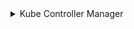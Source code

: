 
<details>
<summary>Kube Controller Manager</summary>

### Переменные окружения сертификатов
<CodeBlock language="bash">
{`export BASE_K8S_PATH="${CUSTOM_VALUE.kuberneteBaseFolderPath.value}"

  export CONTROLLER_MANAGER_CLIENT_KEY_SIZE=${CERTIFICATES.controllerManagerClient.keySize}
  export CONTROLLER_MANAGER_CLIENT_KEY_PATH="${CERTIFICATES.controllerManagerClient.keyPath}"
  export CONTROLLER_MANAGER_CLIENT_CRT_PATH="${CERTIFICATES.controllerManagerClient.crtPath}"
  export CONTROLLER_MANAGER_CLIENT_CRT_CONF="${CERTIFICATES.controllerManagerClient.crtConf}"
  export CONTROLLER_MANAGER_CLIENT_CSR_PATH="${CERTIFICATES.controllerManagerClient.csrPath}"

  export KUBERNETES_CA_CRT_PATH="${CERTIFICATES.kubernetesCA.crtPath}"
  export KUBERNETES_CA_KEY_PATH="${CERTIFICATES.kubernetesCA.keyPath}"
  export FRONT_PROXY_CA_CRT_PATH="${CERTIFICATES.frontProxyCA.crtPath}"

  export KUBERNETES_SERVICE_ACCOUNT_KEY_PATH="$\{BASE_K8S_PATH\}/pki/sa.key"
  export KUBE_APISERVER_PORT="${PORTS.kubeAPIServer.portNumber}"
  export KUBERNETES_VERSION="${COMPONENTS_VERSION.kubernetes.value}"
  export CLUSTER_NAME="${CUSTOM_VALUE.kubernetesClusterName.value}"

  mkdir -p $\{BASE_K8S_PATH\}/pki
  mkdir -p $\{BASE_K8S_PATH\}/openssl/csr
`}
</CodeBlock>

### Инструкция StaticPod
```bash
cat <<EOF > ${BASE_K8S_PATH}/manifests/kube-controller-manager.yaml
apiVersion: v1
kind: Pod
metadata:
  creationTimestamp: null
  labels:
    component: kube-controller-manager
    tier: control-plane
  name: kube-controller-manager
  namespace: kube-system
spec:
  containers:
  - command:
    - kube-controller-manager
    - --allocate-node-cidrs=false
    - --authentication-kubeconfig=${BASE_K8S_PATH}/controller-manager.conf
    - --authorization-kubeconfig=${BASE_K8S_PATH}/controller-manager.conf
    - --kubeconfig=${BASE_K8S_PATH}/controller-manager.conf
    - --client-ca-file=${KUBERNETES_CA_CRT_PATH}
    - --cluster-signing-cert-file=${KUBERNETES_CA_CRT_PATH}
    - --cluster-signing-key-file=${KUBERNETES_CA_KEY_PATH}
    - --requestheader-client-ca-file=${FRONT_PROXY_CA_CRT_PATH}
    - --root-ca-file=${KUBERNETES_CA_CRT_PATH}
    - --service-account-private-key-file=${KUBERNETES_SERVICE_ACCOUNT_KEY_PATH}
    - --authorization-always-allow-paths=/healthz,/metrics
    - --bind-address=0.0.0.0
    - --cloud-provider=external
    - --cluster-name=${CLUSTER_NAME}
    - --cluster-signing-duration=720h
    - --concurrent-deployment-syncs=5
    - --concurrent-endpoint-syncs=5
    - --concurrent-namespace-syncs=10
    - --concurrent-replicaset-syncs=20
    - --concurrent-resource-quota-syncs=5
    - --controllers=*,bootstrapsigner,tokencleaner
    - --feature-gates=RotateKubeletServerCertificate=true
    - --horizontal-pod-autoscaler-sync-period=30s
    - --kube-api-burst=120
    - --kube-api-qps=100
    - --leader-elect=true
    - --leader-elect-lease-duration=15s
    - --leader-elect-renew-deadline=10s
    - --leader-elect-retry-period=2s
    - --namespace-sync-period=2m0s
    - --node-monitor-grace-period=40s
    - --node-monitor-period=5s
    - --node-startup-grace-period=10s
    - --profiling=false
    - --resource-quota-sync-period=5m0s
    - --terminated-pod-gc-threshold=0
    - --use-service-account-credentials=true
    - --v=2
    image: registry.k8s.io/kube-controller-manager:${KUBERNETES_VERSION}
    imagePullPolicy: IfNotPresent
    livenessProbe:
      failureThreshold: 8
      httpGet:
        path: /healthz
        port: ${KUBE_CONTROLLER_MANAGER_PORT}
        scheme: HTTPS
      initialDelaySeconds: 10
      periodSeconds: 10
      timeoutSeconds: 15
    name: kube-controller-manager
    resources:
      requests:
        cpu: 200m
    startupProbe:
      failureThreshold: 24
      httpGet:
        path: /healthz
        port: ${KUBE_CONTROLLER_MANAGER_PORT}
        scheme: HTTPS
      initialDelaySeconds: 10
      periodSeconds: 10
      timeoutSeconds: 15
    volumeMounts:
    - mountPath: /etc/ssl/certs
      name: ca-certs
      readOnly: true
    - mountPath: /etc/ca-certificates
      name: etc-ca-certificates
      readOnly: true
    - mountPath: /etc/pki
      name: etc-pki
      readOnly: true
    - mountPath: /usr/libexec/kubernetes/kubelet-plugins/volume/exec
      name: flexvolume-dir
    - mountPath: ${BASE_K8S_PATH}/pki
      name: k8s-certs
      readOnly: true
    - mountPath: ${BASE_K8S_PATH}/controller-manager.conf
      name: kubeconfig
      readOnly: true
    - mountPath: /usr/local/share/ca-certificates
      name: usr-local-share-ca-certificates
      readOnly: true
    - mountPath: /usr/share/ca-certificates
      name: usr-share-ca-certificates
      readOnly: true
  hostNetwork: true
  priority: 2000001000
  priorityClassName: system-node-critical
  securityContext:
    seccompProfile:
      type: RuntimeDefault
  volumes:
  - hostPath:
      path: /etc/ssl/certs
      type: DirectoryOrCreate
    name: ca-certs
  - hostPath:
      path: /etc/ca-certificates
      type: DirectoryOrCreate
    name: etc-ca-certificates
  - hostPath:
      path: /etc/pki
      type: DirectoryOrCreate
    name: etc-pki
  - hostPath:
      path: /usr/libexec/kubernetes/kubelet-plugins/volume/exec
      type: DirectoryOrCreate
    name: flexvolume-dir
  - hostPath:
      path: ${BASE_K8S_PATH}/pki
      type: DirectoryOrCreate
    name: k8s-certs
  - hostPath:
      path: ${BASE_K8S_PATH}/controller-manager.conf
      type: FileOrCreate
    name: kubeconfig
  - hostPath:
      path: /usr/local/share/ca-certificates
      type: DirectoryOrCreate
    name: usr-local-share-ca-certificates
  - hostPath:
      path: /usr/share/ca-certificates
      type: DirectoryOrCreate
    name: usr-share-ca-certificates
status: {}

EOF
```
</details>
